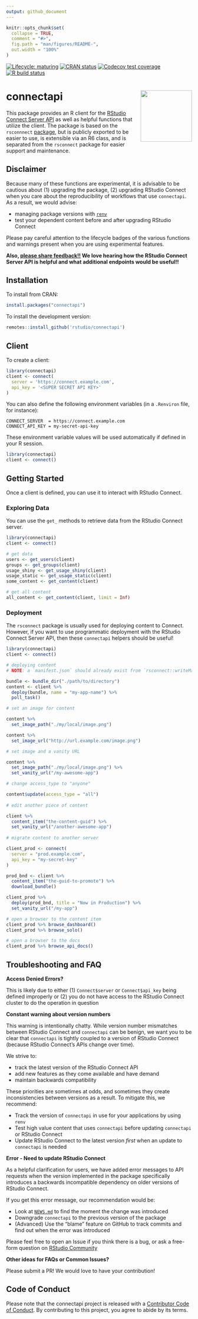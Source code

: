```yaml
---
output: github_document
---
```


<!-- README.md is generated from README.Rmd. Please edit that file -->

```r
knitr::opts_chunk$set(
  collapse = TRUE,
  comment = "#>",
  fig.path = "man/figures/README-",
  out.width = "100%"
)
```

<!-- badges: start -->
[![Lifecycle: maturing](https://img.shields.io/badge/lifecycle-maturing-blue.svg)](https://lifecycle.r-lib.org/articles/stages.html#maturing)
[![CRAN status](https://www.r-pkg.org/badges/version/connectapi)](https://cran.r-project.org/package=connectapi)
[![Codecov test coverage](https://codecov.io/gh/rstudio/connectapi/branch/main/graph/badge.svg)](https://app.codecov.io/gh/rstudio/connectapi?branch=main)
[![R build status](https://github.com/rstudio/connectapi/workflows/R-CMD-check/badge.svg)](https://github.com/rstudio/connectapi/actions)
<!-- badges: end -->

# connectapi <img src='man/figures/logo.svg' align="right" height="139" />

This package provides an R client for the [RStudio Connect Server
API](https://docs.rstudio.com/connect/api/) as well as helpful functions that
utilize the client. The package is based on the `rsconnnect`
[package](https://rstudio.github.io/rsconnect/), but is publicly exported to be
easier to use, is extensible via an R6 class, and is separated from the
`rsconnect` package for easier support and maintenance.

## Disclaimer

Because many of these functions are experimental, it is advisable to be cautious
about (1) upgrading the package, (2) upgrading RStudio Connect when you care
about the reproducibility of workflows that use `connectapi`. As a result, we
would advise:

- managing package versions with [`renv`](https://rstudio.github.io/renv/)
- test your dependent content before and after upgrading RStudio Connect

Please pay careful attention to the lifecycle badges of the various functions
and warnings present when you are using experimental features.

**Also, [please share
feedback!!](https://community.rstudio.com/c/r-admin/rstudio-connect/27) We love
hearing how the RStudio Connect Server API is helpful and what additional
endpoints would be useful!!**

## Installation

To install from CRAN:

```r
install.packages("connectapi")
```

To install the development version:

```r
remotes::install_github('rstudio/connectapi')
```

## Client

To create a client:

```r
library(connectapi)
client <- connect(
  server = 'https://connect.example.com',
  api_key = '<SUPER SECRET API KEY>'
)
```

You can also define the following environment variables (in a `.Renviron` file, for instance):

```
CONNECT_SERVER  = https://connect.example.com
CONNECT_API_KEY = my-secret-api-key
```

These environment variable values will be used automatically if defined in your R session.

```r
library(connectapi)
client <- connect()
```

## Getting Started

Once a client is defined, you can use it to interact with RStudio Connect.

### Exploring Data

You can use the `get_` methods to retrieve data from the RStudio Connect server.

```r
library(connectapi)
client <- connect()

# get data
users <- get_users(client)
groups <- get_groups(client)
usage_shiny <- get_usage_shiny(client)
usage_static <- get_usage_static(client)
some_content <- get_content(client)

# get all content
all_content <- get_content(client, limit = Inf)
```

### Deployment

The `rsconnect` package is usually used for deploying content to Connect.
However, if you want to use programmatic deployment with the RStudio Connect
Server API, then these `connectapi` helpers should be useful!

```r
library(connectapi)
client <- connect()

# deploying content
# NOTE: a `manifest.json` should already exist from `rsconnect::writeManifest()`

bundle <- bundle_dir("./path/to/directory")
content <- client %>% 
  deploy(bundle, name = "my-app-name") %>% 
  poll_task()

# set an image for content

content %>% 
  set_image_path("./my/local/image.png")

content %>% 
  set_image_url("http://url.example.com/image.png")

# set image and a vanity URL

content %>%
  set_image_path("./my/local/image.png") %>%
  set_vanity_url("/my-awesome-app")

# change access_type to "anyone"

content$update(access_type = "all")
  
# edit another piece of content

client %>%
  content_item("the-content-guid") %>%
  set_vanity_url("/another-awesome-app")
  
# migrate content to another server

client_prod <- connect(
  server = "prod.example.com",
  api_key = "my-secret-key"
)

prod_bnd <- client %>%
  content_item("the-guid-to-promote") %>%
  download_bundle()

client_prod %>%
  deploy(prod_bnd, title = "Now in Production") %>%
  set_vanity_url("/my-app")

# open a browser to the content item
client_prod %>% browse_dashboard()
client_prod %>% browse_solo()

# open a browser to the docs
client_prod %>% browse_api_docs()
```

## Troubleshooting and FAQ

**Access Denied Errors?**

This is likely due to either (1) `Connect$server` or `Connect$api_key` being
defined improperly or (2) you do not have access to the RStudio Connect cluster
to do the operation in question

**Constant warning about version numbers**

This warning is intentionally chatty. While version number mismatches between
RStudio Connect and `connectapi` can be benign, we want you to be clear that
`connectapi` is tightly coupled to a version of RStudio Connect (because RStudio
Connect's APIs change over time).

We strive to:

- track the latest version of the RStudio Connect API
- add new features as they come available and have demand
- maintain backwards compatibility

These priorities are sometimes at odds, and sometimes they create
inconsistencies between versions as a result. To mitigate this, we recommend:

- Track the version of `connectapi` in use for your applications by using `renv`
- Test high value content that uses `connectapi` before updating `connectapi` or RStudio Connect
- Update RStudio Connect to the latest version _first_ when an update to `connectapi` is needed

**Error - Need to update RStudio Connect**

As a helpful clarification for users, we have added error messages to API
requests when the version implemented in the package specifically introduces a
backwards incompatible dependency on older versions of RStudio Connect.

If you get this error message, our recommendation would be:

- Look at [`NEWS.md`](./NEWS.md) to find the moment the change was introduced
- Downgrade `connectapi` to the previous version of the package
- (Advanced) Use the "blame" feature on GitHub to track commits and find out when the error was introduced

Please feel free to open an Issue if you think there is a bug, or ask a
free-form question on [RStudio
Community](https://community.rstudio.com/c/r-admin/rstudio-connect/27)

**Other ideas for FAQs or Common Issues?**

Please submit a PR! We would love to have your contribution!

## Code of Conduct

Please note that the connectapi project is released with a [Contributor Code of
Conduct](https://pkgs.rstudio.com/connectapi/CODE_OF_CONDUCT.html). By
contributing to this project, you agree to abide by its terms.
